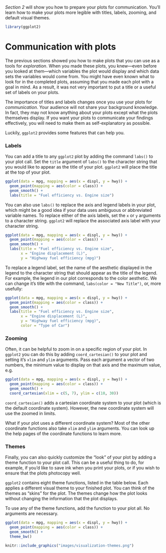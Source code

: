 *Section 2* will show you how to prepare your plots for communication. You'll learn how to make your plots more legible with titles, labels, zooming, and default visual themes. 

```r
library(ggplot2)
```


# Communication with plots

The previous sections showed you how to make plots that you can use as a tools for _exploration_. When you made these plots, you knew---even before you looked at them---which variables the plot would display and which data sets the variables would come from. You might have even known what to look for in the completed plots, assuming that you made each plot with a goal in mind. As a result, it was not very important to put a title or a useful set of labels on your plots.

The importance of titles and labels changes once you use your plots for _communication_. Your audience will not share your background knowledge. In fact, they may not know anything about your plots except what the plots themselves display. If you want your plots to communicate your findings effectively, you will need to make them as self-explanatory as possible.

Luckily, `ggplot2` provides some features that can help you.

### Labels

You can add a title to any `ggplot2` plot by adding the command `labs()` to your plot call. Set the `title` argument of `labs()` to the character string that you would like to appear as the title of your plot. `ggplot2` will place the title at the top of your plot.

```r
ggplot(data = mpg, mapping = aes(x = displ, y = hwy)) +
  geom_point(mapping = aes(color = class)) +
  geom_smooth() + 
  labs(title = "Fuel efficiency vs. Engine size")
```

You can also use `labs()` to replace the axis and legend labels in your plot, which might be a good idea if your data uses ambiguous or abbreviated variable names. To replace either of the axis labels, set the `x` or `y` arguments to a character string. `ggplot2` will replace the associated axis label with your character string.

```r
ggplot(data = mpg, mapping = aes(x = displ, y = hwy)) +
  geom_point(mapping = aes(color = class)) +
  geom_smooth() + 
  labs(title = "Fuel efficiency vs. Engine size",
       x = "Engine displacement (L)", 
       y = "Highway fuel efficiency (mpg)") 
```

To replace a legend label, set the name of the aesthetic displayed in the legend to the character string that should appear as the title of the legend. For example, the legend in our plot corresponds to the color aesthetic. We can change it's title with the command, `labs(color = "New Title")`, or, more usefully:

```r
ggplot(data = mpg, mapping = aes(x = displ, y = hwy)) +
  geom_point(mapping = aes(color = class)) +
  geom_smooth() + 
  labs(title = "Fuel efficiency vs. Engine size",
       x = "Engine displacement (L)", 
       y = "Highway fuel efficiency (mpg)",
       color = "Type of Car") 
```

### Zooming

Often, it can be helpful to zoom in on a specific region of your plot. In `ggplot2` you can do this by adding `coord_cartesian()` to your plot and setting it's `xlim` and `ylim` arguments. Pass each argument a vector of two numbers, the minimum value to display on that axis and the maximum value, e.g.

```r
ggplot(data = mpg, mapping = aes(x = displ, y = hwy)) +
  geom_point(mapping = aes(color = class)) +
  geom_smooth() + 
  coord_cartesian(xlim = c(5, 7), ylim = c(10, 30)) 
```

`coord_cartesian()` adds a cartesian coordinate system to your plot (which is the default coordinate system). However, the new coordinate system will use the zoomed in limits. 

What if your plot uses a different coordinate system? Most of the other coordinate functions also take `xlim` and `ylim` arguments. You can look up the help pages of the coordinate functions to learn more.

### Themes

Finally, you can also quickly customize the "look" of your plot by adding a theme function to your plot call. This can be a useful thing to do, for example, if you'd like to save ink when you print your plots, or if you wish to ensure that the plots photocopy well. 

`ggplot2` contains eight theme functions, listed in the table below. Each applies a different visual theme to your finished plot. You can think of the themes as "skins" for the plot. The themes change how the plot looks without changing the information that the plot displays.

To use any of the theme functions, add the function to your plot all. No arguments are necessary.

```r
ggplot(data = mpg, mapping = aes(x = displ, y = hwy)) +
  geom_point(mapping = aes(color = class)) +
  geom_smooth() + 
  theme_bw() 
```

```r
knitr::include_graphics("images/visualization-themes.png")
```
